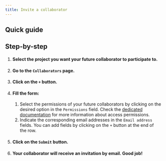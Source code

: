 ```yaml
---
title: Invite a collaborator
---
```




## Quick guide

<VideoPlayer src="https://storage.googleapis.com/cdn.csquare.run/docs/webm/invite-a-collaborator.webm"/>


## Step-by-step

1. #### Select the project you want your future collaborator to participate to.
2. #### Go to the `Collaborators` page.
3. #### Click on the `+` button.
4. #### Fill the form:
    1. Select the permissions of your future collaborators by clicking on the desired option in the `Permissions` field. Check the [dedicated documentation](whats-a-collaborator) for more information about access permissions.
    2. Indicate the corresponding email addresses in the `Email address` fields. You can add fields by clicking on the `+` button at the end of the row.
5. #### Click on the `Submit` button.
6. #### Your collaborator will receive an invitation by email. Good job!
